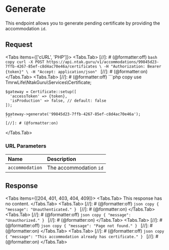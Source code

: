 
# Generate

This endpoint allows you to generate pending certificate by providing the accommodation `id`.

## Request

<Protocol method="POST" path="/v1/accommodations/{accommodation}/certificates" />

<Tabs items={['cURL', 'PHP']}>
  <Tabs.Tab>
    [//]: # (@formatter:off)
    ```bash copy
    curl -X POST https://api.ntak.guru/v1/accommodations/99845d23-7ffb-4267-85ef-c8d4ac70e46a/certificates \
      -H "Authorization: Bearer {token}" \
      -H "Accept: application/json"
    ```
    [//]: # (@formatter:on)
  </Tabs.Tab>
  <Tabs.Tab>
    [//]: # (@formatter:off)
    ```php copy
    use TmrwLife\NtakGuru\Services\Certificate;

    $gateway = Certificate::setup([
      'accessToken' => {token},
      'isProduction' => false, // default: false
    ]);

    $gateway->generate('99845d23-7ffb-4267-85ef-c8d4ac70e46a');
    ```
    [//]: # (@formatter:on)
  </Tabs.Tab>
</Tabs>

### URL Parameters

| Name            | Description            |
|:----------------|:-----------------------|
| `accommodation` | The accommodation `id` |

## Response

<Tabs items={[204, 401, 403, 404, 409]}>
  <Tabs.Tab>
    This response has no content.
  </Tabs.Tab>
  <Tabs.Tab>
    [//]: # (@formatter:off)
    ```json copy
    {
      "message": "Unauthenticated."
    }
    ```
    [//]: # (@formatter:on)
  </Tabs.Tab>
  <Tabs.Tab>
    [//]: # (@formatter:off)
    ```json copy
    {
      "message": "Unauthorized."
    }
    ```
    [//]: # (@formatter:on)
  </Tabs.Tab>
  <Tabs.Tab>
    [//]: # (@formatter:off)
    ```json copy
    {
      "message": "Page not found."
    }
    ```
    [//]: # (@formatter:on)
  </Tabs.Tab>
  <Tabs.Tab>
    [//]: # (@formatter:off)
    ```json copy
    {
      "message": "This accommodation already has certificate."
    }
    ```
    [//]: # (@formatter:on)
  </Tabs.Tab>
</Tabs>